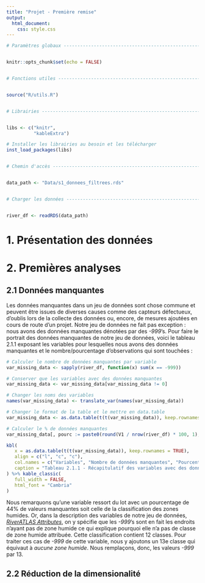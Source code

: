 ```yaml
---
title: "Projet - Première remise"
output: 
  html_document:
    css: style.css
---
```


```r

# Paramètres globaux -----------------------------------------------------------


knitr::opts_chunk$set(echo = FALSE)


# Fonctions utiles -------------------------------------------------------------


source("R/utils.R")


# Librairies -------------------------------------------------------------------


libs <- c("knitr",
          "kableExtra")

# Installer les librairies au besoin et les télécharger
inst_load_packages(libs)


# Chemin d'accès ---------------------------------------------------------------


data_path <- "Data/s1_donnees_filtrees.rds"


# Charger les données ----------------------------------------------------------


river_df <- readRDS(data_path)


```

# 1. Présentation des données

# 2. Premières analyses

## 2.1 Données manquantes

Les données manquantes dans un jeu de données sont chose commune et peuvent être issues de diverses causes comme des capteurs défectueux, d'oublis lors de la collecte des données ou, encore, de mesures ajoutées en cours de route d'un projet. Notre jeu de données ne fait pas exception : nous avons des données manquantes dénotées par des _-999_'s. Pour faire le portrait des données manquantes de notre jeu de données, voici le tableau 2.1.1 exposant les variables pour lesquelles nous avons des données manquantes et le nombre/pourcentage d'observations qui sont touchées :

```r

# Calculer le nombre de données manquantes par variable
var_missing_data <- sapply(river_df, function(x) sum(x == -999)) 

# Conserver que les variables avec des données manquantes
var_missing_data <- var_missing_data[var_missing_data != 0]

# Changer les noms des variables 
names(var_missing_data) <- translate_var(names(var_missing_data))

# Changer le format de la table et le mettre en data.table
var_missing_data <- as.data.table(t(t(var_missing_data)), keep.rownames = TRUE)

# Calculer le % de données manquantes
var_missing_data[, pourc := paste0(round(V1 / nrow(river_df) * 100, 1), "%")]

kbl(
   x = as.data.table(t(t(var_missing_data)), keep.rownames = TRUE), 
   align = c("l", "c", "c"), 
   col.names = c("Variables", "Nombre de données manquantes", "Pourcentage de données manquantes"), 
   caption = "Tableau 2.1.1 - Récapitulatif des variables avec des données manquantes"
) %>% kable_classic(
   full_width = FALSE, 
   html_font = "Cambria"
)

```

Nous remarquons qu'une variable ressort du lot avec un pourcentage de 44% de valeurs manquantes soit celle de la classification des zones humides. Or, dans la description des variables de notre jeu de données, [_RiverATLAS Attributes_](https://data.hydrosheds.org/file/technical-documentation/RiverATLAS_Catalog_v10.pdf), on y spécifie que les _-999_'s sont en fait les endroits n'ayant pas de zone humide ce qui explique pourquoi elle n'a pas de classe de zone humide attribuée. Cette classification contient 12 classes. Pour traiter ces cas de _-999_ de cette variable, nous y ajoutons un 13e classe qui équivaut à _aucune zone humide_. Nous remplaçons, donc, les valeurs _-999_ par 13.

## 2.2 Réduction de la dimensionalité


